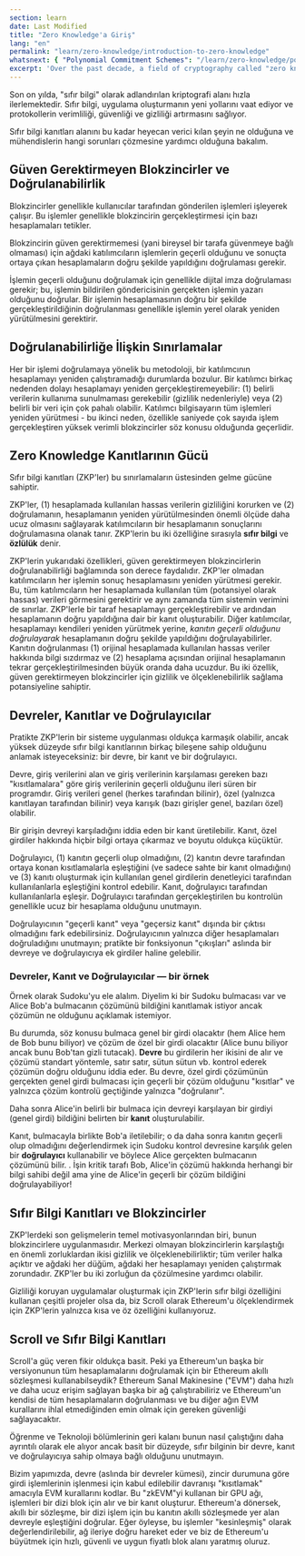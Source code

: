```yaml
---
section: learn
date: Last Modified
title: "Zero Knowledge'a Giriş"
lang: "en"
permalink: "learn/zero-knowledge/introduction-to-zero-knowledge"
whatsnext: { "Polynomial Commitment Schemes": "/learn/zero-knowledge/polynomial-commitment-schemes" }
excerpt: 'Over the past decade, a field of cryptography called "zero knowledge" has been rapidly advancing. It promises new ways to build applications and enables protocols to increase efficiency, security, and privacy.'
---
```



Son on yılda, "sıfır bilgi" olarak adlandırılan kriptografi alanı hızla ilerlemektedir. Sıfır bilgi, uygulama oluşturmanın yeni yollarını vaat ediyor ve protokollerin verimliliği, güvenliği ve gizliliği artırmasını sağlıyor.

Sıfır bilgi kanıtları alanını bu kadar heyecan verici kılan şeyin ne olduğuna ve mühendislerin hangi sorunları çözmesine yardımcı olduğuna bakalım.

## Güven Gerektirmeyen Blokzincirler ve Doğrulanabilirlik

Blokzincirler genellikle kullanıcılar tarafından gönderilen işlemleri işleyerek çalışır. Bu işlemler genellikle blokzincirin gerçekleştirmesi için bazı hesaplamaları tetikler.

Blokzincirin güven gerektirmemesi (yani bireysel bir tarafa güvenmeye bağlı olmaması) için ağdaki katılımcıların işlemlerin geçerli olduğunu ve sonuçta ortaya çıkan hesaplamaların doğru şekilde yapıldığını doğrulaması gerekir.

İşlemin geçerli olduğunu doğrulamak için genellikle dijital imza doğrulaması gerekir; bu, işlemin bildirilen göndericisinin gerçekten işlemin yazarı olduğunu doğrular. Bir işlemin hesaplamasının doğru bir şekilde gerçekleştirildiğinin doğrulanması genellikle işlemin yerel olarak yeniden yürütülmesini gerektirir.

## Doğrulanabilirliğe İlişkin Sınırlamalar

Her bir işlemi doğrulamaya yönelik bu metodoloji, bir katılımcının hesaplamayı yeniden çalıştıramadığı durumlarda bozulur. Bir katılımcı birkaç nedenden dolayı hesaplamayı yeniden gerçekleştiremeyebilir: (1) belirli verilerin kullanıma sunulmaması gerekebilir (gizlilik nedenleriyle) veya (2) belirli bir veri için çok pahalı olabilir. Katılımcı bilgisayarın tüm işlemleri yeniden yürütmesi - bu ikinci neden, özellikle saniyede çok sayıda işlem gerçekleştiren yüksek verimli blokzincirler söz konusu olduğunda geçerlidir.

## Zero Knowledge Kanıtlarının Gücü

Sıfır bilgi kanıtları (ZKP'ler) bu sınırlamaların üstesinden gelme gücüne sahiptir.

ZKP'ler, (1) hesaplamada kullanılan hassas verilerin gizliliğini korurken ve (2) doğrulamanın, hesaplamanın yeniden yürütülmesinden önemli ölçüde daha ucuz olmasını sağlayarak katılımcıların bir hesaplamanın sonuçlarını doğrulamasına olanak tanır. ZKP'lerin bu iki özelliğine sırasıyla **sıfır bilgi** ve **özlülük** denir.

ZKP'lerin yukarıdaki özellikleri, güven gerektirmeyen blokzincirlerin doğrulanabilirliği bağlamında son derece faydalıdır. ZKP'ler olmadan katılımcıların her işlemin sonuç hesaplamasını yeniden yürütmesi gerekir. Bu, tüm katılımcıların her hesaplamada kullanılan tüm (potansiyel olarak hassas) verileri görmesini gerektirir ve aynı zamanda tüm sistemin verimini de sınırlar. ZKP'lerle bir taraf hesaplamayı gerçekleştirebilir ve ardından hesaplamanın doğru yapıldığına dair bir kanıt oluşturabilir. Diğer katılımcılar, hesaplamayı kendileri yeniden yürütmek yerine, _kanıtın geçerli olduğunu doğrulayarak_ hesaplamanın doğru şekilde yapıldığını doğrulayabilirler. Kanıtın doğrulanması (1) orijinal hesaplamada kullanılan hassas veriler hakkında bilgi sızdırmaz ve (2) hesaplama açısından orijinal hesaplamanın tekrar gerçekleştirilmesinden büyük oranda daha ucuzdur. Bu iki özellik, güven gerektirmeyen blokzincirler için gizlilik ve ölçeklenebilirlik sağlama potansiyeline sahiptir.

## Devreler, Kanıtlar ve Doğrulayıcılar

Pratikte ZKP'lerin bir sisteme uygulanması oldukça karmaşık olabilir, ancak yüksek düzeyde sıfır bilgi kanıtlarının birkaç bileşene sahip olduğunu anlamak isteyeceksiniz: bir devre, bir kanıt ve bir doğrulayıcı.

Devre, giriş verilerini alan ve giriş verilerinin karşılaması gereken bazı "kısıtlamalara" göre giriş verilerinin geçerli olduğunu ileri süren bir programdır. Giriş verileri genel (herkes tarafından bilinir), özel (yalnızca kanıtlayan tarafından bilinir) veya karışık (bazı girişler genel, bazıları özel) olabilir.

Bir girişin devreyi karşıladığını iddia eden bir kanıt üretilebilir. Kanıt, özel girdiler hakkında hiçbir bilgi ortaya çıkarmaz ve boyutu oldukça küçüktür.

Doğrulayıcı, (1) kanıtın geçerli olup olmadığını, (2) kanıtın devre tarafından ortaya konan kısıtlamalarla eşleştiğini (ve sadece sahte bir kanıt olmadığını) ve (3) kanıtı oluşturmak için kullanılan genel girdilerin denetleyici tarafından kullanılanlarla eşleştiğini kontrol edebilir. Kanıt, doğrulayıcı tarafından kullanılanlarla eşleşir. Doğrulayıcı tarafından gerçekleştirilen bu kontrolün genellikle ucuz bir hesaplama olduğunu unutmayın.

<Aside type="tip" title="">
  Doğrulayıcının "geçerli kanıt" veya "geçersiz kanıt" dışında bir çıktısı olmadığını fark edebilirsiniz. Doğrulayıcının yalnızca diğer hesaplamaları doğruladığını unutmayın; pratikte bir fonksiyonun "çıkışları" aslında bir devreye ve doğrulayıcıya ek girdiler haline gelebilir.
</Aside>

### Devreler, Kanıt ve Doğrulayıcılar — bir örnek

Örnek olarak Sudoku'yu ele alalım. Diyelim ki bir Sudoku bulmacası var ve Alice Bob'a bulmacanın çözümünü bildiğini kanıtlamak istiyor ancak çözümün ne olduğunu açıklamak istemiyor.

Bu durumda, söz konusu bulmaca genel bir girdi olacaktır (hem Alice hem de Bob bunu biliyor) ve çözüm de özel bir girdi olacaktır (Alice bunu biliyor ancak bunu Bob'tan gizli tutacak). **Devre** bu girdilerin her ikisini de alır ve çözümü standart yöntemle, satır satır, sütun sütun vb. kontrol ederek çözümün doğru olduğunu iddia eder. Bu devre, özel girdi çözümünün gerçekten genel girdi bulmacası için geçerli bir çözüm olduğunu "kısıtlar" ve yalnızca çözüm kontrolü geçtiğinde yalnızca "doğrulanır".

Daha sonra Alice'in belirli bir bulmaca için devreyi karşılayan bir girdiyi (genel girdi) bildiğini belirten bir **kanıt** oluşturulabilir.

Kanıt, bulmacayla birlikte Bob'a iletilebilir; o da daha sonra kanıtın geçerli olup olmadığını değerlendirmek için Sudoku kontrol devresine karşılık gelen bir **doğrulayıcı** kullanabilir ve böylece Alice gerçekten bulmacanın çözümünü bilir. . İşin kritik tarafı Bob, Alice'in çözümü hakkında herhangi bir bilgi sahibi değil ama yine de Alice'in geçerli bir çözüm bildiğini doğrulayabiliyor!

## Sıfır Bilgi Kanıtları ve Blokzincirler

ZKP'lerdeki son gelişmelerin temel motivasyonlarından biri, bunun blokzincirlere uygulanmasıdır. Merkezi olmayan blokzincirlerin karşılaştığı en önemli zorluklardan ikisi gizlilik ve ölçeklenebilirliktir; tüm veriler halka açıktır ve ağdaki her düğüm, ağdaki her hesaplamayı yeniden çalıştırmak zorundadır. ZKP'ler bu iki zorluğun da çözülmesine yardımcı olabilir.

Gizliliği koruyan uygulamalar oluşturmak için ZKP'lerin sıfır bilgi özelliğini kullanan çeşitli projeler olsa da, biz Scroll olarak Ethereum'u ölçeklendirmek için ZKP'lerin yalnızca kısa ve öz özelliğini kullanıyoruz.

## Scroll ve Sıfır Bilgi Kanıtları

Scroll'a güç veren fikir oldukça basit. Peki ya Ethereum'un başka bir versiyonunun tüm hesaplamalarını doğrulamak için bir Ethereum akıllı sözleşmesi kullanabilseydik? Ethereum Sanal Makinesine ("EVM") daha hızlı ve daha ucuz erişim sağlayan başka bir ağ çalıştırabiliriz ve Ethereum'un kendisi de tüm hesaplamaların doğrulanması ve bu diğer ağın EVM kurallarını ihlal etmediğinden emin olmak için gereken güvenliği sağlayacaktır.

Öğrenme ve Teknoloji bölümlerinin geri kalanı bunun nasıl çalıştığını daha ayrıntılı olarak ele alıyor ancak basit bir düzeyde, sıfır bilginin bir devre, kanıt ve doğrulayıcıya sahip olmaya bağlı olduğunu unutmayın.

Bizim yapımızda, devre (aslında bir devreler kümesi), zincir durumuna göre girdi işlemlerinin işlenmesi için kabul edilebilir davranışı "kısıtlamak" amacıyla EVM kurallarını kodlar. Bu "zkEVM"yi kullanan bir GPU ağı, işlemleri bir dizi blok için alır ve bir kanıt oluşturur. Ethereum'a dönersek, akıllı bir sözleşme, bir dizi işlem için bu kanıtın akıllı sözleşmede yer alan devreyle eşleştiğini doğrular. Eğer öyleyse, bu işlemler "kesinleşmiş" olarak değerlendirilebilir, ağ ileriye doğru hareket eder ve biz de Ethereum'u büyütmek için hızlı, güvenli ve uygun fiyatlı blok alanı yaratmış oluruz.